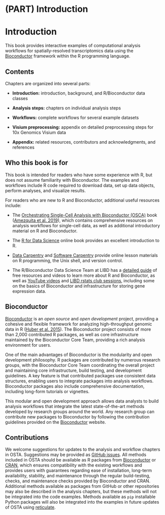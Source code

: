# (PART) Introduction {-}

# Introduction

This book provides interactive examples of computational analysis workflows for spatially-resolved transcriptomics data using the [Bioconductor](http://bioconductor.org/) framework within the R programming language.


## Contents

Chapters are organized into several parts:

- **Introduction:** introduction, background, and R/Bioconductor data classes

- **Analysis steps:** chapters on individual analysis steps

- **Workflows:** complete workflows for several example datasets

- **Visium preprocessing:** appendix on detailed preprocessing steps for 10x Genomics Visium data

- **Appendix:** related resources, contributors and acknowledgments, and references


## Who this book is for

This book is intended for readers who have some experience with R, but does not assume familiarity with Bioconductor. The examples and workflows include R code required to download data, set up data objects, perform analyses, and visualize results.

For readers who are new to R and Bioconductor, additional useful resources include:

- The [Orchestrating Single-Cell Analysis with Bioconductor (OSCA)](https://osca.bioconductor.org/) book ([Amezquita et al. 2019](https://doi.org/10.1038/s41592-019-0654-x)), which contains comprehensive resources on analysis workflows for single-cell data, as well as additional introductory material on R and Bioconductor.

- The [R for Data Science](https://r4ds.had.co.nz/) online book provides an excellent introduction to R.

- [Data Carpentry](https://datacarpentry.org/) and [Software Carpentry](https://software-carpentry.org/) provide online lesson materials on R programming, the Unix shell, and version control.

- The R/Bioconductor Data Science Team at LIBD has a [detailed guide](https://lcolladotor.github.io/bioc_team_ds/rbioconductor-data-science-bootcamps.html) of free resources and videos to learn more about R and Bioconductor, as well as [YouTube videos](https://www.youtube.com/c/LeonardoColladoTorres/playlists) and [LIBD rstats club sessions](https://docs.google.com/spreadsheets/d/1is8dZSd0FZ9Qi1Zvq1uRhm-P1McnJRd_zxdAfCRoMfA/edit?usp=sharing), including some on the basics of Bioconductor and infrastructure for storing gene expression data.


## Bioconductor

[Bioconductor](http://bioconductor.org/) is an *open source* and *open development* project, providing a cohesive and flexible framework for analyzing high-throughput genomic data in R ([Huber et al. 2015](https://doi.org/10.1038/nmeth.3252)). The Bioconductor project consists of more than 2,000 contributed R packages, as well as core infrastructure maintained by the Bioconductor Core Team, providing a rich analysis environment for users.

One of the main advantages of Bioconductor is the modularity and open development philosophy. R packages are contributed by numerous research groups, with the Bioconductor Core Team coordinating the overall project and maintaining core infrastructure, build testing, and development guidelines. A key feature is that contributed packages use consistent data structures, enabling users to integrate packages into analysis workflows. Bioconductor packages also include comprehensive documentation, including long-form tutorials or vignettes.

This modular and open development approach allows data analysts to build analysis workflows that integrate the latest state-of-the-art methods developed by research groups around the world. Any research group can contribute new packages to Bioconductor by following the contribution guidelines provided on the [Bioconductor](http://bioconductor.org/) website.


## Contributions

We welcome suggestions for updates to the analysis and workflow chapters in OSTA. Suggestions may be provided as [GitHub issues](https://github.com/lmweber/OSTA-book/issues). All methods included in OSTA should be available as R packages from [Bioconductor](http://bioconductor.org/) or [CRAN](https://cran.r-project.org/), which ensures compatibility with the existing workflows and provides users with guarantees regarding ease of installation, long-term availability, stability, and maintenance through the regular build-testing, checks, and maintenance checks provided by Bioconductor and CRAN. Additional methods available as packages from GitHub or other repositories may also be described in the analysis chapters, but these methods will not be integrated into the code examples. Methods available as `pip` installable Python packages will also be integrated into the examples in future updates of OSTA using [reticulate](https://rstudio.github.io/reticulate/).

